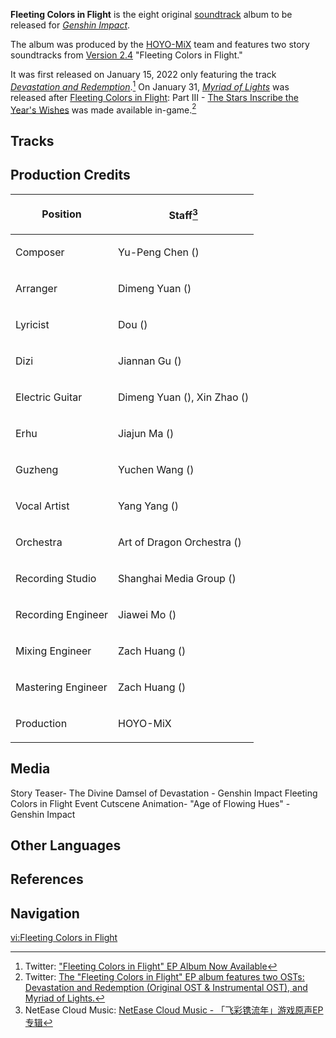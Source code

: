 {{About|the [[Soundtracks|soundtrack album]]|the [[Version 2.4]] event|Fleeting Colors in Flight}}
{{Album Infobox
|title       = Fleeting Colors in Flight
|image       = Fleeting Colors in Flight (Album).png
|type        = EP Albums
|releaseDate = 2022-01-15
|length      = 9 min 29 sec - 3 Tracks
|spotify     = 53oO5U9qV6YInFNmg6mbnV
|youtube     = OLAK5uy_nLaXx8XHMID_X1CGLtJzGvbz5zg8vCQqs
|previous    = [[Featured Original Soundtrack (2021)]]
|next        = [[The Stellar Moments Vol. 2]]
}}
'''Fleeting Colors in Flight''' is the eight original [[soundtrack]] album to be released for ''[[Genshin Impact]]''.

The album was produced by the [[HOYO-MiX]] team and features two story soundtracks from [[Version 2.4]] "Fleeting Colors in Flight."

It was first released on January 15, 2022 only featuring the track ''[[Devastation and Redemption]]''.<ref>Twitter: [https://twitter.com/genshinimpact/status/1482231071303364612 "Fleeting Colors in Flight" EP Album Now Available]</ref> On January 31, ''[[Myriad of Lights]]'' was released after [[Fleeting Colors in Flight]]: Part III - [[The Stars Inscribe the Year's Wishes]] was made available in-game.<ref>Twitter: [https://twitter.com/genshinimpact/status/1487999081246969867 The "Fleeting Colors in Flight" EP album features two OSTs: Devastation and Redemption (Original OST & Instrumental OST), and Myriad of Lights.]</ref>

==Tracks==
{{Soundtracks by Category Table|Fleeting Colors in Flight (Album) Soundtracks|hidealbum=1}}

==Production Credits==
{| class="wikitable" style="text-align:left; height:0.5em"
! Position
! Staff<ref>NetEase Cloud Music: [https://music.163.com/#/album?id=138671335 NetEase Cloud Music - 「飞彩镌流年」游戏原声EP专辑]</ref>
|-
! Composer
| Yu-Peng Chen ({{Lang|zh=陈致逸|mini=1}})
|-
! Arranger
| Dimeng Yuan ({{Lang|zh=苑迪萌|mini=1}})
|-
! Lyricist
| Dou ({{Lang|zh=豆子|mini=1}})
|-
! Dizi
| Jiannan Gu ({{Lang|zh=顾剑楠|mini=1}})
|-
! Electric Guitar
| Dimeng Yuan ({{Lang|zh=苑迪萌|mini=1}}), Xin Zhao ({{Lang|zh=赵鑫|mini=1}})
|-
! Erhu
| Jiajun Ma ({{Lang|zh=马稼骏|mini=1}})
|-
! Guzheng
| Yuchen Wang ({{Lang|zh=王宇宸|mini=1}})
|-
! Vocal Artist
| Yang Yang ({{Lang|zh=杨扬|mini=1}})
|-
! Orchestra
| Art of Dragon Orchestra ({{Lang|zh=龙之艺交响乐团|mini=1}})
|-
! Recording Studio
| Shanghai Media Group ({{Lang|zh=上海广播大厦|mini=1}})
|-
! Recording Engineer
| Jiawei Mo ({{Lang|zh=莫家伟|mini=1}})
|-
! Mixing Engineer
| Zach Huang ({{Lang|zh=黄巍|mini=1}})
|-
! Mastering Engineer
| Zach Huang ({{Lang|zh=黄巍|mini=1}})
|-
! Production
| HOYO-MiX
|}

==Media==
<gallery hideaddbutton="true" captionalign="center">
Story Teaser- The Divine Damsel of Devastation - Genshin Impact
Fleeting Colors in Flight Event Cutscene Animation- "Age of Flowing Hues" - Genshin Impact
</gallery>

==Other Languages==
{{Other Languages
|en      = Fleeting Colors in Flight
|zhs     = 飞彩镌流年
|zhs_rm  = Fēicǎi Juān Liúnián
|zht     = 飛彩鐫流年
|zht_rm  = Fēicǎi Juān Liúnián
|zh_tl   = Flying Colors Engrave Fleeting Years
|zh_note = "Flying Colors" ({{Lang|mini=1|zh=飞彩}}) refers to the flying lanterns, which is a symbolic expression of the Lantern Rite Festival.
|ja      = 流るる星霜、華咲きて
|ja_rm   = Nagaruru Seisou, Hana Sakite{{Assumed}}
|ja_tl   = Blossoms of the Flowing Starry-Frost (Fleeting Years)
|ja_note = The phrase {{Lang|mini=1|ja=星霜}} literally reads as ''star'' + ''frost'' and thus, "starry-frost." In Chinese and Japanese literature, it is also a term that means "fleeting years": 星 is used to denote years and time in general, as stars circle the heavens every year, while frost (snow) also symbolizes of new year since it falls every winter.
|ko      = {{tt|화려|華麗}}히 {{tt|수|繡}}놓인 {{tt|유년|流年}}
|ko_rm   = Hwaryeohi Sunoin Yunyeon
|ko_tl   = Splendidly Embroidered Fleeting Years
}}

==References==
{{Reflist}}

==Navigation==
{{Lore Navbox}}

[[vi:Fleeting Colors in Flight]]